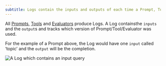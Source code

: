 ```yaml
---
subtitle: Logs contain the inputs and outputs of each time a Prompt, Tool or Evaluator is called.
---
```


All [Prompts](./prompts), [Tools](./tools) and [Evaluators](./evaluators) produce Logs. A Log containsthe `inputs` and the `output`s and tracks which version of Prompt/Tool/Evaluator was used.

For the example of a Prompt above, the Log would have one `input` called ‘topic’ and the `output` will be the completion.

<Frame caption="A Log which contains an input called query and which resulted in two tool calls from the model.">

![A Log which contains an input query](../../assets/images/log-drawer.png)

</Frame>
